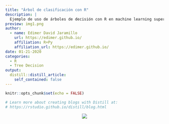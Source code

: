 ```yaml
---
title: "Árbol de clasificación con R"
description: |
  Ejemplo de uso de árboles de decisión con R en machine learning supervisado para clasificación. Usos de la biblioteca rpart y caret.
preview: img1.png   
author:
  - name: Edimer David Jaramillo
    url: https://edimer.github.io/
    affiliation: R+Py
    affiliation_url: https://edimer.github.io/
date: 01-21-2020
categories:
  - R
  - Tree Decision
output:
  distill::distill_article:
    self_contained: false
---
```


```r
knitr::opts_chunk$set(echo = FALSE)

# Learn more about creating blogs with Distill at:
# https://rstudio.github.io/distill/blog.html

```


<center>
<img src="coming.gif"/>
</center>
